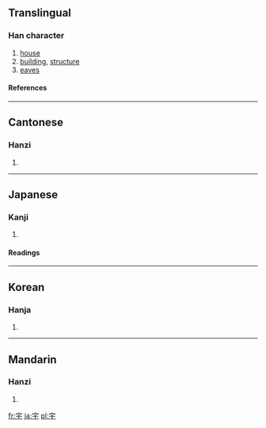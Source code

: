 ==Translingual==
===Han character===
{{Han char|rn=40|rad=宀|as=03|sn=6|four=3040<sub>1</sub>|canj=十一木 (JMD)|ids=⿱[[宀]][[于]]}}
# [[house]]
# [[building]], [[structure]]
# [[eaves]]
====References====
{{Han ref|kx=0282.020|dkj=07067|dj=0551.220|hdz=20911.070|uh=5B87|ud=23431|bh=A674|bd=42612}}
----

==Cantonese==
===Hanzi===
{{yue-hanzi|jyut=|y=yu5}}
# {{defn|Cantonese}}
----
==Japanese==
===Kanji===
{{ja-kanji|grade=6|rs=宀03}}
# {{defn|Japanese}} 
====Readings====
{{ja-readings|on=[[う]] (''u'')|kun=[[のき]] (''noki''), [[いえ]] (''ie'')}}
----
==Korean==
===Hanja===
{{ko-hanja|hangeul=우|rv=u|mr=u}}
# {{defn|Korean}}
----
==Mandarin==
===Hanzi===
{{cmn-hanzi|pin=[[yǔ]] ([[yu3]])|wg=yü<sup>3</sup>}}
# {{defn|Mandarin}}

[[fr:宇]]
[[ja:宇]]
[[pl:宇]]